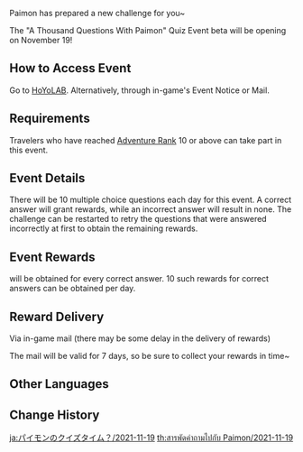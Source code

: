 {{EventTabs
|rootpage = A Thousand Questions With Paimon/2021-11-19
}}
{{Event
|name              = A Thousand Questions With Paimon 2021-11-19
|image             = A Thousand Questions With Paimon 2021-11-19.jpg
|type              = Web
|time_known        = yes
|time_start        = 2021-11-19 13:00
|time_end          = 2021-11-21 23:59
|link              = https://www.hoyolab.com/article/1419212
|link2             = https://webstatic-sea.mihoyo.com/ys/event/answer-question/index.html?activity_no=b483abab3f704039#
|link2name         = Event Page
}}
Paimon has prepared a new challenge for you~

The "A Thousand Questions With Paimon" Quiz Event beta will be opening on November 19!

==How to Access Event==
Go to [https://webstatic-sea.mihoyo.com/ys/event/answer-question/index.html?activity_no=b483abab3f704039# HoYoLAB]. Alternatively, through in-game's Event Notice or Mail.

==Requirements==
Travelers who have reached [[Adventure Rank]] 10 or above can take part in this event.

==Event Details==
There will be 10 multiple choice questions each day for this event. A correct answer will grant rewards, while an incorrect answer will result in none. The challenge can be restarted to retry the questions that were answered incorrectly at first to obtain the remaining rewards.

==Event Rewards==
{{Item|Mora|25|x=5,000}} will be obtained for every correct answer. 10 such rewards for correct answers can be obtained per day.

==Reward Delivery==
Via in-game mail (there may be some delay in the delivery of rewards)

The mail will be valid for 7 days, so be sure to collect your rewards in time~

==Other Languages==
{{Transclude|A Thousand Questions With Paimon|Other Languages}}

==Change History==
{{Change History|2.2}}

[[ja:パイモンのクイズタイム？/2021-11-19]]
[[th:สารพัดคำถามไปกับ Paimon/2021-11-19]]